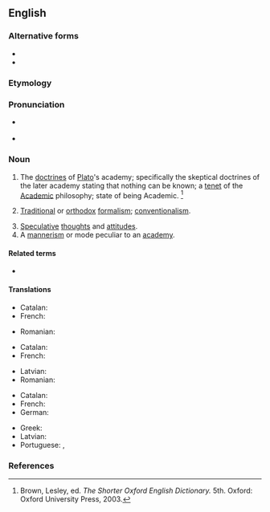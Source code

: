 {{also|Academicism}}
==English==

===Alternative forms===
* {{l|en|Academicism}}
* {{l|en|academism}}

===Etymology===
{{suffix|en|academic|ism}}

===Pronunciation===
* {{a|RP}} {{IPA|en|/ˌæk.əˈdɛm.əˌsɪz.m̩/}}
* {{a|US}} {{IPA|en|/ˌæk.əˈdɛm.əˌsɪz.m̩/}}

===Noun===
{{en-noun|~}}

# {{lb|en|classical studies|sometimes|capitalized}} The [[doctrines]] of [[Plato]]'s academy; specifically the skeptical doctrines of the later academy stating that nothing can be known; a [[tenet]] of the [[academic|Academic]] philosophy; state of being Academic. {{defdate|First attested in the early 17th century.}}<ref name=SOED>Brown, Lesley, ed. ''The Shorter Oxford English Dictionary.'' 5th. Oxford: Oxford University Press, 2003.</ref>
# {{lb|en|art|literature}} [[traditional|Traditional]] or [[orthodox]] [[formalism]]; [[conventionalism]].
# [[speculative|Speculative]] [[thought]]s and [[attitude]]s.
# A [[mannerism]] or mode peculiar to an [[academy]].

====Related terms====
* {{l|en|academicist}}

====Translations====
{{trans-top|A tenet of the Academic philosophy.}}
* Catalan: {{t|ca|academicisme|m}}
* French: {{t+|fr|académisme|m}}
{{trans-mid}}
* Romanian: {{t+|ro|academism|n}}
{{trans-bottom}}

{{trans-top|A mannerism or mode peculiar to an academy.}}
* Catalan: {{t|ca|academicisme|m}}
* French: {{t+|fr|académisme|m}}
{{trans-mid}}
* Latvian: {{t|lv|akadēmisms|m}}
* Romanian: {{t+|ro|academism|n}}
{{trans-bottom}}

{{trans-top|art: traditional or orthodox formalism.}}
* Catalan: {{t|ca|academicisme|m}}
* French: {{t+|fr|académisme|m}}
* German: {{t|de|Akademismus|m}}
{{trans-mid}}
* Greek: {{t+|el|ακαδημαϊσμός}}
* Latvian: {{t|lv|akadēmisms|m}}
* Portuguese: {{t|pt|academismo|m}}, {{t|pt|academicismo|m}}
{{trans-bottom}}

===References===
<references/>